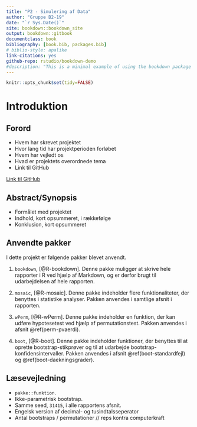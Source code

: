 ```yaml
--- 
title: "P2 - Simulering af Data"
author: "Gruppe B2-19"
date: "`r Sys.Date()`"
site: bookdown::bookdown_site
output: bookdown::gitbook
documentclass: book
bibliography: [book.bib, packages.bib]
# biblio-style: apalike
link-citations: yes
github-repo: rstudio/bookdown-demo
#description: "This is a minimal example of using the bookdown package to write a book. The output format for this example is bookdown::gitbook."
---
```

```r
knitr::opts_chunk$set(tidy=FALSE)
```

# Introduktion

## Forord

- Hvem har skrevet projektet
- Hvor lang tid har projektperioden forløbet
- Hvem har vejledt os
- Hvad er projektets overordnede tema
- Link til GitHub

[Link til GitHub](https://github.com/MadsCorfixen/Datavidenskab-P2/tree/master/Bookdown/bookdown-demo-master)

## Abstract/Synopsis

- Formålet med projektet
- Indhold, kort opsummeret, i rækkefølge
- Konklusion, kort opsummeret

## Anvendte pakker

I dette projekt er følgende pakker blevet anvendt.

1) ```bookdown```, [@R-bookdown]. Denne pakke muliggør at skrive hele rapporter i R ved hjælp af Markdown, og er derfor brugt til udarbejdelsen af hele rapporten.

2) ```mosaic```, [@R-mosaic]. Denne pakke indeholder flere funktionaliteter, der benyttes i statistike analyser. Pakken anvendes i samtlige afsnit i rapporten.

3) ```wPerm```, [@R-wPerm]. Denne pakke indeholder en funktion, der kan udføre hypotesetest ved hjælp af permutationstest. Pakken anvendes i afsnit \@ref(perm-pvaerdi).

4) ```boot```, [@R-boot]. Denne pakke indeholder funktioner, der benyttes til at oprette bootstrap-stikprøver og til at udarbejde bootstrap-konfidensintervaller. Pakken anvendes i afsnit \@ref(boot-standardfejl) og \@ref(boot-daekningsgrader).

## Læsevejledning

- ```pakke::funktion```.
- Ikke-parametrisk bootstrap.
- Samme seed, ```31415```, i alle rapportens afsnit.
- Engelsk version af decimal- og tusindtalsseperator
- Antal bootstraps / permutationer // reps kontra computerkraft
